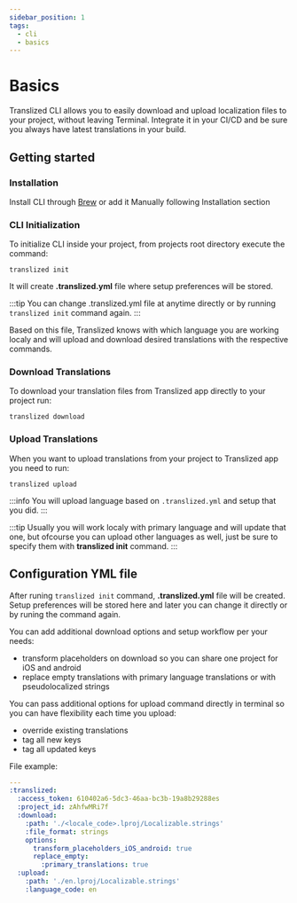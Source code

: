 ```yaml
---
sidebar_position: 1
tags:
  - cli
  - basics
---
```


# Basics

Translized CLI allows you to easily download and upload localization files to your project, without leaving Terminal.
Integrate it in your CI/CD and be sure you always have latest translations in your build.

## Getting started

### Installation

Install CLI through [Brew](/docs/cli/homebrew) or add it Manually following Installation section

### CLI Initialization

To initialize CLI inside your project, from projects root directory execute the command:

```shell
translized init
```

It will create **.translized.yml** file where setup preferences will be stored.

:::tip
You can change .translized.yml file at anytime directly or by running `translized init` command again.
:::

Based on this file, Translized knows with which language you are working localy and will upload and download desired translations with the respective commands.

### Download Translations

To download your translation files from Translized app directly to your project run:

```shell
translized download
```

### Upload Translations

When you want to upload translations from your project to Translized app you need to run:

```shell
translized upload
```

:::info
You will upload language based on `.translized.yml` and setup that you did.
:::

:::tip
Usually you will work localy with primary language and will update that one, but ofcourse you can upload other languages as well, just be sure to specify them with **translized init** command.
:::

## Configuration YML file

After runing `translized init` command, **.translized.yml** file will be created.
Setup preferences will be stored here and later you can change it directly or by runing the command again.

You can add additional download options and setup workflow per your needs:

- transform placeholders on download so you can share one project for iOS and android
- replace empty translations with primary language translations or with pseudolocalized strings

You can pass additional options for upload command directly in terminal so you can have flexibility each time you upload:

- override existing translations
- tag all new keys
- tag all updated keys

File example:

```yml
---
:translized:
  :access_token: 610402a6-5dc3-46aa-bc3b-19a8b29288es
  :project_id: zAhfwMRi7f
  :download:
    :path: './<locale_code>.lproj/Localizable.strings'
    :file_format: strings
    options:
      transform_placeholders_iOS_android: true
      replace_empty:
        :primary_translations: true
  :upload:
    :path: './en.lproj/Localizable.strings'
    :language_code: en
```
